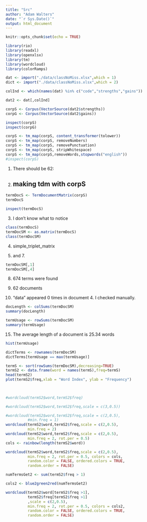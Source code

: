 ---
title: "Src"
author: "Adam Walters"
date: "`r Sys.Date()`"
output: html_document
---

```{r setup, include=FALSE}
knitr::opts_chunk$set(echo = TRUE)
```

```{r}
library(rio)
library(readxl)
library(openxlsx)
library(tm)
library(wordcloud)
library(colorRamps)

```

```{r}
dat <- import("./data/classNoMiss.xlsx",which = 1)
dict <- import("./data/classNoMiss.xlsx",which = 2)
```


```{r}
colInd <- which(names(dat) %in% c("code","strengths","gains"))

dat2 <- dat[,colInd]
```


```{r}
corpS <- Corpus(VectorSource(dat2$strengths))
corpG <- Corpus(VectorSource(dat2$gains))
```


```{r, eval = FALSE}
inspect(corpS)
inspect(corpG)
```

```{r}
corpS <- tm_map(corpS, content_transformer(tolower))
corpS <- tm_map(corpS, removeNumbers)
corpS <- tm_map(corpS, removePunctuation)
corpS <- tm_map(corpS, stripWhitespace)
corpS <- tm_map(corpS,removeWords,stopwords("english"))
#inspect(corpS)
```

1. There should be 62:
2.
## making tdm with corpS
```{r}
termDocS <- TermDocumentMatrix(corpS)
termDocS

inspect(termDocS)
```

3. I don't know what to notice
```{r}
class(termDocS)
termDocSM <- as.matrix(termDocS)
class(termDocSM)
```

4. simple_triplet_matrix

6. and 7.
```{r, eval =FALSE}
termDocSM[,1]
termDocSM[,4]

```

8. 674 terms were found

9. 62 documents

10. "data" appeared 0 times in document 4. I checked manually.

```{r}
docLength <- colSums(termDocSM)
summary(docLength)

termUsage <- rowSums(termDocSM)
summary(termUsage)
```

15. The average length of a document is 25.34 words
```{r}
hist(termUsage)
```

```{r}
dictTerms <- rownames(termDocSM)
dictTerms[termUsage == max(termUsage)]
```


```{r}
termS <- sort(rowSums(termDocSM),decreasing=TRUE)
termS2 <- data.frame(word = names(termS),freq=termS)
head(termS2)
plot(termS2$freq,xlab = "Word Index", ylab = "Frequency")
                     
                                  
```

```{r, warning = FALSE}
#wordcloud(termS2$word,termS2$freq)

#wordcloud(termS2$word,termS2$freq,scale = c(3,0.5))

#wordcloud(termS2$word,termS2$freq,scale = c(2,0.5),
          #min.freq = 1)
wordcloud(termS2$word,termS2$freq,scale = c(2,0.5),
          min.freq = 2)
wordcloud(termS2$word,termS2$freq,scale = c(2,0.5),
          min.freq = 2, rot.per = 0.5)
cols <- rainbow(length(termS2$word))

wordcloud(termS2$word,termS2$freq,scale = c(2,0.5),
          min.freq = 2, rot.per = 0.5, colors = cols,
          random.color = FALSE, ordered.colors = TRUE,
          random.order = FALSE)
```

```{r,warning = FALSE}
numTermsGet2 <- sum(termS2$freq > 1)

cols2 <- blue2green2red(numTermsGet2)

wordcloud(termS2$word[termS2$freq >1],
          termS2$freq[termS2$freq >1]
          ,scale = c(2,0.5),
          min.freq = 2, rot.per = 0.5, colors = cols2,
          random.color = FALSE, ordered.colors = TRUE,
          random.order = FALSE)
```

